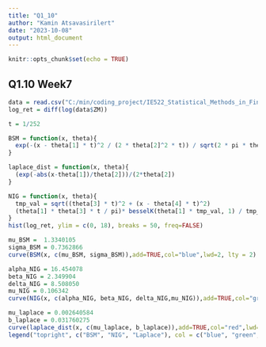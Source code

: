 ```yaml
---
title: "Q1_10"
author: "Kamin Atsavasirilert"
date: "2023-10-08"
output: html_document
---
```


```r
knitr::opts_chunk$set(echo = TRUE)
```

## Q1.10 Week7

```r

data = read.csv("C:/min/coding_project/IE522_Statistical_Methods_in_Finance/Week7/ZM.csv")
log_ret = diff(log(data$ZM))

t = 1/252

BSM = function(x, theta){
  exp(-(x - theta[1] * t)^2 / (2 * theta[2]^2 * t)) / sqrt(2 * pi * theta[2]^2 * t)
}

laplace_dist = function(x, theta){
  (exp(-abs(x-theta[1])/theta[2]))/(2*theta[2])
}

NIG = function(x, theta){
  tmp_val = sqrt((theta[3] * t)^2 + (x - theta[4] * t)^2)
  (theta[1] * theta[3] * t / pi)* besselK(theta[1] * tmp_val, 1) / tmp_val * exp(theta[3] * sqrt(theta[1]^2 - theta[2]^2) * t + theta[2] * (x - theta[4] * t))
}
hist(log_ret, ylim = c(0, 18), breaks = 50, freq=FALSE)

mu_BSM =  1.3340105 
sigma_BSM = 0.7362866
curve(BSM(x, c(mu_BSM, sigma_BSM)),add=TRUE,col="blue",lwd=2, lty = 2)

alpha_NIG = 16.454078
beta_NIG = 2.349904
delta_NIG = 8.508050
mu_NIG = 0.106342
curve(NIG(x, c(alpha_NIG, beta_NIG, delta_NIG,mu_NIG)),add=TRUE,col="green",lwd=2, lty=1)

mu_laplace = 0.002640584
b_laplace = 0.031760275
curve(laplace_dist(x, c(mu_laplace, b_laplace)),add=TRUE,col="red",lwd=2, lty=2)
legend("topright", c("BSM", "NIG", "Laplace"), col = c("blue", "green", "red"), lty=2:1)
```